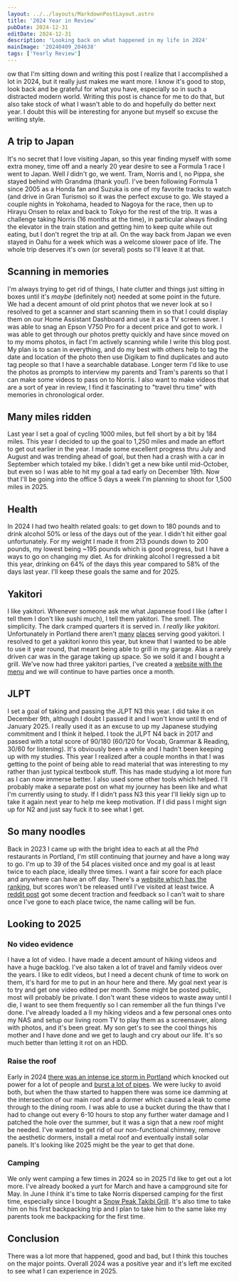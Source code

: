 ```yaml
---
layout: ../../layouts/MarkdownPostLayout.astro
title: '2024 Year in Review'
pubDate: 2024-12-31
editDate: 2024-12-31
description: 'Looking back on what happened in my life in 2024'
mainImage: '20240409_204638'
tags: ['Yearly Review']
---
```



<DropCap letter='N' />
ow that I'm sitting down and writing this post I realize that I accomplished a lot in 2024, but it really
just makes me want more. I know it's good to stop, look back and be grateful for what you have, especially
so in such a distracted modern world. Writing this post is chance for me to do that, but also take stock
of what I wasn't able to do and hopefully do better next year. I doubt this will be interesting for anyone
but myself so excuse the writing style.

## A trip to Japan

<ImageFrame
  imgPath='20240409_204638'
  altText='A father, mother and son dressed in yukata posing seriously for a photo'
  borderText='HIRAYU ONSEN 2024-04-09'
/>

It's no secret that I love visiting Japan, so this year finding myself with some extra money, time off and a nearly 20 year desire to see a Formula 1 race I went to Japan. Well _I_ didn't go, we went. Tram, Norris and I, no Pippa, she stayed behind with Grandma (thank you!). I've been following Formula 1 since 2005 as a Honda fan and Suzuka is one of my favorite tracks to watch (and drive in Gran Turismo) so it was the perfect excuse to go. We stayed a couple nights in Yokohama, headed to Nagoya for the race, then up to Hirayu Onsen to relax and back to Tokyo for the rest of the trip. It was a challenge taking Norris (16 months at the time), in particular always finding the elevator in the train station and getting him to keep quite while out eating, but I don't regret the trip at all. On the way back from Japan we even stayed in Oahu for a week which was a welcome slower pace of life. The whole trip deserves it's own (or several) posts so I'll leave it at that.

## Scanning in memories

I'm always trying to get rid of things, I hate clutter and things just sitting in boxes until it's _maybe_ (definitely not) needed at some point in the future. We had a decent amount of old print photos that we never look at so I resolved to get a scanner and start scanning them in so that I could display them on our Home Assistant Dashboard and use it as a TV screen saver. I was able to snag an Epson V750 Pro for a decent price and got to work. I was able to get through our photos pretty quickly and have since moved on to my moms photos, in fact I'm actively scanning while I write this blog post. My plan is to scan in everything, and do my best with others help to tag the date and location of the photo then use Digikam to find duplicates and auto tag people so that I have a searchable database. Longer term I'd like to use the photos as prompts to interview my parents and Tram's parents so that I can make some videos to pass on to Norris. I also want to make videos that are a sort of year in review, I find it fascinating to "travel thru time" with memories in chronological order.

## Many miles ridden

Last year I set a goal of cycling 1000 miles, but fell short by a bit by 184 miles. This year I decided to up the goal to 1,250 miles and made an effort to get out earlier in the year. I made some excellent progress thru July and August and was trending ahead of goal, but then had a crash with a car in September which totaled my bike. I didn't get a new bike until mid-October, but even so I was able to hit my goal a tad early on December 19th. Now that I'll be going into the office 5 days a week I'm planning to shoot for 1,500 miles in 2025.

## Health

In 2024 I had two health related goals: to get down to 180 pounds and to drink alcohol 50% or less of the days out of the year. I didn't hit either goal unfortunately. For my weight I made it from 213 pounds down to 200 pounds, my lowest being ~195 pounds which is good progress, but I have a ways to go on changing my diet. As for drinking alcohol I regressed a bit this year, drinking on 64% of the days this year compared to 58% of the days last year. I'll keep these goals the same and for 2025.

## Yakitori

I like yakitori. Whenever someone ask me what Japanese food I like (after I tell them I don't like sushi much), I tell them yakitori. The smell. The simplicity. The dark cramped quarters it is served in. _I really like yakitori_. Unfortunately in Portland there aren't [many](http://www.marupdx.com/) [places](https://maps.app.goo.gl/qzqawvJBePeERySK7) serving good yakitori. I resolved to get a yakitori konro this year, but knew that I wanted to be able to use it year round, that meant being able to grill in my garage. Alas a rarely driven car was in the garage taking up space. So we sold it and I bought a grill. We've now had three yakitori parties, I've created a [website with the menu](https://yakinaito.curtisbarnard.com) and we will continue to have parties once a month.

## JLPT

I set a goal of taking and passing the JLPT N3 this year. I did take it on December 9th, although I doubt I passed it and I won't know until th end of January 2025. I really used it as an excuse to up my Japanese studying commitment and I think it helped. I took the JLPT N4 back in 2017 and passed with a total score of 90/180 (60/120 for Vocab, Grammar & Reading, 30/60 for listening). It's obviously been a while and I hadn't been keeping up with my studies. This year I realized after a couple months in that I was getting to the point of being able to read material that was interesting to my rather than just typical textbook stuff. This has made studying a lot more fun as I can now immerse better. I also used some other tools which helped. I'll probably make a separate post on what my journey has been like and what I'm currently using to study. If I didn't pass N3 this year I'll liekly sign up to take it again next year to help me keep motivation. If I did pass I might sign up for N2 and just say fuck it to see what I get.

## So many noodles

Back in 2023 I came up with the bright idea to each at all the Phở restaurants in Portland, I'm still continuing that journey and have a long way to go. I'm up to 39 of the 54 places visited once and my goal is at least twice to each place, ideally three times. I want a fair score for each place and anywhere can have an off day. There's a [website which has the ranking](https://pho.curtisbarnard.com), but scores won't be released until I've visited at least twice. A [reddit post](https://www.reddit.com/r/Portland/comments/1epdt60/im_eating_at_all_the_places_that_serve_ph%E1%BB%9F_in/) got some decent traction and feedback so I can't wait to share once I've gone to each place twice, the name calling will be fun.

## Looking to 2025

### No video evidence

I have a lot of video. I have made a decent amount of hiking videos and have a huge backlog. I've also taken a lot of travel and family videos over the years. I like to edit videos, but I need a decent chunk of time to work on them, it's hard for me to put in an hour here and there. My goal next year is to try and get one video edited per month. Some might be posted public, most will probably be private. I don't want these videos to waste away until I die, I want to see them frequently so I can remember all the fun things I've done. I've already loaded a ll my hiking videos and a few personal ones onto my NAS and setup our living room TV to play them as a screensaver, along with photos, and it's been great. My son get's to see the cool things his mother and I have done and we get to laugh and cry about our life. It's so much better than letting it rot on an HDD.

### Raise the roof

Early in 2024 [there was an intense ice storm in Portland](https://en.wikipedia.org/wiki/January_13%E2%80%9316,_2024_North_American_winter_storm#Oregon) which knocked out power for a lot of people and [burst a lot of pipes](https://www.reddit.com/r/Portland/comments/197pqg6/pho_oregon_today/). We were lucky to avoid both, but when the thaw started to happen there was some ice damming at the intersection of our main roof and a dormer which caused a leak to come through to the dining room. I was able to use a bucket during the thaw that I had to change out every 6-10 hours to stop any further water damage and I patched the hole over the summer, but it was a sign that a new roof might be needed. I've wanted to get rid of our non-functional chimney, remove the aesthetic dormers, install a metal roof and eventually install solar panels. It's looking like 2025 might be the year to get that done.

### Camping

We only went camping a few times in 2024 so in 2025 I'd like to get out a lot more. I've already booked a yurt for March and have a campground site for May. In June I think it's time to take Norris dispersed camping for the first time, especially since I bought a [Snow Peak Takibi Grill](https://www.snowpeak.com/products/takibi-fire-grill). It's also time to take him on his first backpacking trip and I plan to take him to the same lake my parents took me backpacking for the first time.

## Conclusion

There was a lot more that happened, good and bad, but I think this touches on the major points. Overall 2024 was a positive year and it's left me excited to see what I can experience in 2025.
